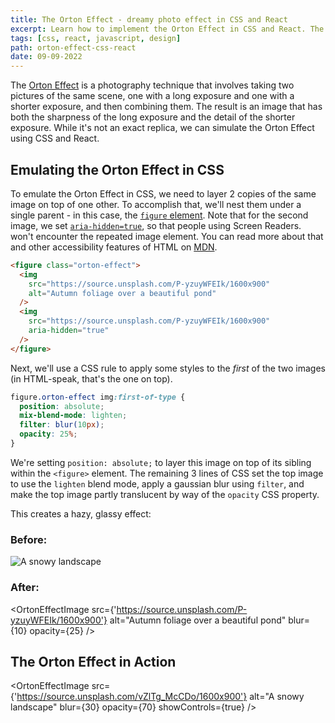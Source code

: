 ```yaml
---
title: The Orton Effect - dreamy photo effect in CSS and React
excerpt: Learn how to implement the Orton Effect in CSS and React. The Orton Effect combines multiple images to create a single, surreal image, named after photographer Michael Orton
tags: [css, react, javascript, design]
path: orton-effect-css-react
date: 09-09-2022
---
```


The [Orton Effect](https://www.capturelandscapes.com/orton-effect-explained/) is a photography technique that involves taking two pictures of the same scene, one with a long exposure and one with a shorter exposure, and then combining them. The result is an image that has both the sharpness of the long exposure and the detail of the shorter exposure. While it's not an exact replica, we can simulate the Orton Effect using CSS and React.

## Emulating the Orton Effect in CSS

To emulate the Orton Effect in CSS, we need to layer 2 copies of the same image on top of one other. To accomplish that, we'll nest them under a single parent - in this case, the [`figure` element](https://developer.mozilla.org/en-US/docs/web/html/element/figure). Note that for the second image, we set [`aria-hidden=true`](https://developer.mozilla.org/en-US/docs/Web/Accessibility/ARIA/Attributes/aria-hidden), so that people using Screen Readers. won't encounter the repeated image element. You can read more about that and other accessibility features of HTML on [MDN](https://developer.mozilla.org/en-US/docs/Web/Accessibility/ARIA/Attributes/aria-hidden).

```html
<figure class="orton-effect">
  <img
    src="https://source.unsplash.com/P-yzuyWFEIk/1600x900"
    alt="Autumn foliage over a beautiful pond"
  />
  <img
    src="https://source.unsplash.com/P-yzuyWFEIk/1600x900"
    aria-hidden="true"
  />
</figure>
```

Next, we'll use a CSS rule to apply some styles to the _first_ of the two images (in HTML-speak, that's the one on top).

```css
figure.orton-effect img:first-of-type {
  position: absolute;
  mix-blend-mode: lighten;
  filter: blur(10px);
  opacity: 25%;
}
```

We're setting `position: absolute;` to layer this image on top of its sibling within the `<figure>` element. The remaining 3 lines of CSS set the top image to use the `lighten` blend mode, apply a gaussian blur using `filter`, and make the top image partly translucent by way of the `opacity` CSS property.

This creates a hazy, glassy effect:

### Before:

<img
  src="https://source.unsplash.com/P-yzuyWFEIk/1600x900"
  alt="A snowy landscape"
/>

### After:

<OrtonEffectImage
  src={'https://source.unsplash.com/P-yzuyWFEIk/1600x900'}
  alt="Autumn foliage over a beautiful pond"
  blur={10}
  opacity={25}
/>

## The Orton Effect in Action

<OrtonEffectImage
  src={'https://source.unsplash.com/vZlTg_McCDo/1600x900'}
  alt="A snowy landscape"
  blur={30}
  opacity={70}
  showControls={true}
/>
